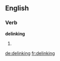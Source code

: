 ==English==

===Verb===
'''delinking'''

# {{third-person singular of|delink}}

[[de:delinking]]
[[fr:delinking]]